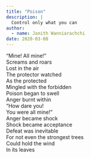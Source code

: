 ```yaml
---
title: "Poison"
description: |
  Control only what you can
author:
  - name: Janith Wanniarachchi
date: 2020-03-08
---
```


“Mine! All mine!”  
Screams and roars  
Lost in the air  
The protector watched  
As the protected  
Mingled with the forbidden  
Poison began to swell  
Anger burnt within   
“How dare you!  
You were all mine!”  
Anger became shock  
Shock became acceptance  
Defeat was inevitable  
For not even the strongest trees  
Could hold the wind   
In its leaves